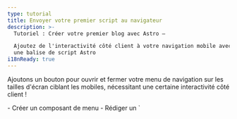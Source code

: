 ```yaml
---
type: tutorial
title: Envoyer votre premier script au navigateur
description: >-
  Tutoriel : Créer votre premier blog avec Astro —

  Ajoutez de l'interactivité côté client à votre navigation mobile avec 
  une balise de script Astro
i18nReady: true
---
```


Ajoutons un bouton pour ouvrir et fermer votre menu de navigation sur les tailles d'écran ciblant les mobiles, nécessitant une certaine interactivité côté client !

<PreCheck>
  - Créer un composant de menu
  - Rédiger un `<script>` pour permettre aux visiteurs de votre site d'ouvrir et de fermer le menu de navigation
  - Déplacer votre JavaScript dans son fichier `.js`
</PreCheck>

## Créer un composant Menu

Créez un composant `<Menu />` pour ouvrir et fermer votre menu mobile.

<Steps>
1. Créez un fichier nommé `Menu.astro` dans `src/components/`
  

2. Copiez le code suivant dans votre composant. Il crée un bouton qui sera utilisé pour basculer la visibilité des liens de navigation sur les appareils mobiles. (Vous ajouterez les nouveaux styles CSS au fichier « global.css » ultérieurement.)

    ```astro title="src/components/Menu.astro"
    --- 
    ---
    <button aria-expanded="false" aria-controls="main-menu" class="menu">
      Menu
    </button>
    ```

3. Placez ce nouveau composant `<Menu />` juste avant votre composant `<Navigation />` dans `Header.astro`. 

    <details>
    <summary>Montrez-moi le code !</summary>
    
    ```astro title="src/components/Header.astro" ins={2,7}
    ---
    import Menu from './Menu.astro';
    import Navigation from './Navigation.astro';
    ---
    <header>
      <nav>
        <Menu />
        <Navigation />
      </nav>
    </header>
    ```
    </details>

4. Ajoutez les styles suivants pour votre composant Menu, y compris certains styles adaptatifs :

    ```css title="src/styles/global.css" ins={2-9, 33-35, 51-53}
    /* Styles de la navigation */
    .menu {
      background-color: #0d0950;
      border: none;
      color: #fff;
      font-size: 1.2rem;
      font-weight: bold;
      padding: 5px 10px;
    }
  
    .nav-links {
      width: 100%;
      display: none;
      margin: 0;
    }
  
    .nav-links a {
      display: block;
      text-align: center;
      padding: 10px 0;
      text-decoration: none;
      font-size: 1.2rem;
      font-weight: bold;
      text-transform: uppercase;
      color: #0d0950;
    }
  
    .nav-links a:hover,
    .nav-links a:focus{
      background-color: #ff9776;
    }
  
    :has(.menu[aria-expanded="true"]) .nav-links {
      display: unset;
    }
  
    @media screen and (min-width: 636px) {
      .nav-links {
        margin-left: 5em;
        display: block;
        position: static;
        width: auto;
        background: none;
      }
  
      .nav-links a {
        display: inline-block;
        padding: 15px 20px;
      }
  
      .menu {
        display: none;
      }
    }
    ```
</Steps>


## Rédiger votre première balise de script

Votre en-tête n'est pas encore **interactif** car il ne peut pas réagir aux interactions de l'utilisateur, comme cliquer sur le menu pour afficher ou masquer les liens de navigation. 

L'ajout d'une balise `<script>` fournit du JavaScript côté client pour « écouter » un événement utilisateur, puis réagir en conséquence.

<Steps>
1. Ajoutez la balise `<script>` suivante à `index.astro`, juste avant la balise de fermeture `</body>`.

    ```astro title="src/pages/index.astro" ins={2-9}
      <Footer />
      <script>
        const menu = document.querySelector('.menu');

        menu.addEventListener('click', () => {
          const isExpanded = menu.getAttribute('aria-expanded') === 'true';
          menu.setAttribute('aria-expanded', !isExpanded);
        });
      </script>
    </body>
    ```

2. Consultez à nouveau l'aperçu de votre navigateur en utilisant différentes tailles, et vérifiez que vous avez un menu de navigation fonctionnel qui est à la fois réactif à la taille de l'écran et réagit aux interactions de l'utilisateur sur cette page.
</Steps>

### Importation d'un fichier `.js`

Au lieu d'écrire votre JavaScript directement sur chaque page, vous pouvez déplacer le contenu de votre balise `<script>` dans son propre fichier `.js` dans votre projet.

<Steps>
1. Créez `src/scripts/menu.js` (vous devrez créer un nouveau dossier `/scripts/`) et déplacez-y votre JavaScript.

    ```js title="src/scripts/menu.js"
    const menu = document.querySelector('.menu');

    menu.addEventListener('click', () => {
      const isExpanded = menu.getAttribute('aria-expanded') === 'true';
      menu.setAttribute('aria-expanded', !isExpanded);
    });
    ```

2. Remplacez le contenu de la balise `<script>` dans `index.astro` par l'importation de fichier suivante :

    ```astro title="src/pages/index.astro" ins={10} del={3-8}
      <Footer />
      <script>
        const menu = document.querySelector('.menu');

        menu.addEventListener('click', () => {
          const isExpanded = menu.getAttribute('aria-expanded') === 'true';
          menu.setAttribute('aria-expanded', !isExpanded);
        });

        import "../scripts/menu.js";
      </script>
    </body>
    ```

3. Contrôlez à nouveau votre aperçu de navigateur à une taille plus petite et vérifiez que le menu est toujours capable d'ouvrir et de fermer vos liens de navigation. 


4. Ajoutez la même balise `<script>` avec l'importation sur vos deux autres pages, `about.astro` et `blog.astro`, et vérifiez que vous avez un en-tête réactif et interactif sur chaque page.

    ```astro title="src/pages/about.astro & src/pages/blog.astro" ins={2-4}
      <Footer />
      <script>
        import "../scripts/menu.js";
      </script>
    </body>
    ```
</Steps>

:::note[À retenir]
Vous aviez précédemment utilisé un peu de JavaScript pour construire des parties de votre site :

- Définir les titres de la fenêtre et de votre page dynamiquement
- Parcourir une liste de compétences sur la page « À propos »
- Afficher conditionnellement des éléments HTML

Ces commandes sont toutes exécutées au moment de la compilation pour créer du HTML statique pour votre site, puis le code est « jeté ». 

**Le JavaScript dans une balise `<script>` est envoyé au navigateur** et peut être exécuté en fonction des interactions de l'utilisateur, comme actualiser une page ou changer l'état d'un élément interactif.
:::



<Box icon="question-mark">

### Tester vos connaissances

1. Quand Astro exécute-t-il le JavaScript écrit dans le frontmatter d'un composant ?
    <MultipleChoice>
      <Option>
       Astro n'exécute jamais de JavaScript
      </Option>
      <Option isCorrect>
        au moment de la compilation
      </Option>
      <Option>
         Lorsqu'un visiteur clique sur un bouton
      </Option>
    </MultipleChoice>

2. En option, Astro peut envoyer du JavaScript au navigateur pour permettre :
    <MultipleChoice>
      <Option>
        aux utilisateurs de cliquer sur des liens de page
      </Option>
      <Option>
        des temps de chargement plus rapides
      </Option>
      <Option isCorrect>
        de l'interactivité côté client
      </Option>
    </MultipleChoice>

3. Le JavaScript côté client sera envoyé au navigateur d'un utilisateur quand il est écrit ou importé :
    <MultipleChoice>
      <Option isCorrect>
        dans des balises `<script>`
      </Option>
      <Option>
        entre les délimiteurs de code d'un fichier `.astro`
      </Option>
      <Option>
        dans un fichier `global.css`
      </Option>
    </MultipleChoice>

</Box>

<Box icon="check-list">

## Liste de contrôle

<Checklist>
- [ ] Je peux ajouter de l'interactivité côté client avec du JavaScript dans une balise `<script>`.
- [ ] Je peux importer un fichier `.js` dans une balise `<script>`.
</Checklist>

</Box>

### Ressources

[Les scripts côté client dans Astro](/fr/guides/client-side-scripts/)
